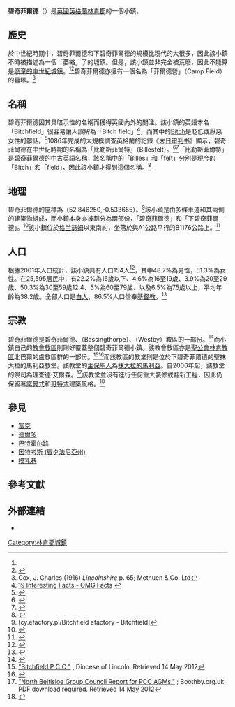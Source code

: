 {{Infobox UK place
|country = 英格蘭
|static_image  = [[File:St.Mary_Magdalene's_church,_Bitchfield,_Lincs._-_geograph.org.uk_-_212701.jpg|240px]]
|static_image_caption= 碧奇菲爾德的聖抹大拉的馬利亞教堂
|region=東米德蘭茲
|latitude = 52.846250
|longitude = -0.533655
|official_name = Bitchfield
|population = 
|unitary_england = [[南凯斯蒂文区|南凯斯蒂文区]] 
|lieutenancy_england = [[林肯郡|林肯郡]] 
|constituency_westminster = [[格蘭瑟姆和斯坦福_(英國國會選區)|格蘭瑟姆和斯坦福]]
|post_town = 格兰瑟姆
|postcode_district = NG33
|postcode_area = NG
|dial_code = 
|os_grid_reference = SK988286
| london_distance_mi= 90
| london_direction= S
}}

'''碧奇菲爾德'''（{{lang en|'''Bitchfield'''}}）是[[英國|英國]][[英格蘭|英格蘭]][[林肯郡|林肯郡]]{{link-en|南凯斯蒂文区|South Kesteven}}的一個小鎮。

==歷史==
於中世紀時期中，碧奇菲爾德和下碧奇菲爾德的規模比現代的大很多，因此該小鎮不時被描述為一個「萎縮」了的城鎮。但是，該小鎮並非完全被荒廢，因此不能算是[[鬼鎮|廢棄的中世紀城鎮]]。<ref name=bb/><ref>{{cite web|url=  http://www.pastscape.org.uk/hob.aspx?hob_id=1036263|title=  National Monument Record for early settlement at Lower Bitchfield|accessdate=  2013-08-13|archive-date=  2013-10-29|archive-url=  https://web.archive.org/web/20131029191250/http://www.pastscape.org.uk/hob.aspx?hob_id=1036263|dead-url=  no}}</ref>碧奇菲爾德亦擁有一個名為「菲爾德營」（Camp Field）的墓塚。<ref name=Cox>Cox, J. Charles (1916) ''Lincolnshire'' p. 65; Methuen & Co. Ltd</ref>

==名稱==
碧奇菲爾德因其具暗示性的名稱而獲得英國內外的關注。該小鎮的英語本名「Bitchfield」很容易讓人誤解為「Bitch field」<ref>[http://www.omg-facts.com/Celebs/There-Is-A-Village-In-England-Called-ldq/33465 19 Interesting Facts - OMG Facts] {{webarchive|url=https://web.archive.org/web/20130819175653/http://www.omg-facts.com/Celebs/There-Is-A-Village-In-England-Called-ldq/33465 |date=2013-08-19 }}</ref>，而其中的[[Bitch|Bitch]]是貶低或厭惡女性的髒話。<ref name="nytimes07">{{cite web|url=http://www.nytimes.com/2007/08/07/nyregion/07bword.html|title=It’s a Female Dog, or Worse. Or Endearing. And Illegal?|last=Grynbaum|first=Michael M.|date=August 7, 2007|publisher=The New York Times|accessdate=2009-10-01|archive-date=2008-04-24|archive-url=https://web.archive.org/web/20080424143741/http://www.nytimes.com/2007/08/07/nyregion/07bword.html|dead-url=no}}</ref>1086年完成的大規模調查英格蘭的記錄《[[末日审判书|末日审判书]]》顯示，碧奇菲爾德在中世紀時期的名稱為「比勒斯菲爾特」（Billesfelt）。<ref name=bb>{{cite web|url=http://www.pastscape.org.uk/hob.aspx?hob_id=325432|title=National Monument Record for early settlement at Bitchfield|accessdate=2013-08-13|archive-date=2013-10-29|archive-url=https://web.archive.org/web/20131029190506/http://www.pastscape.org.uk/hob.aspx?hob_id=325432|dead-url=no}}</ref><ref>{{cite web|url=http://domesdaymap.co.uk/place/SK9828/bitchfield/|title=PLACE: BITCHFIELD|publisher=Open Doomsday|accessdate=2013-08-13|deadurl=yes|archiveurl=https://web.archive.org/web/20120228054353/http://www.domesdaymap.co.uk/place/SK9828/bitchfield/|archivedate=2012-02-28}}</ref>「比勒斯菲爾特」是碧奇菲爾德的中古英語名稱，該名稱中的「Billes」和「felt」分別是現今的「Bitch」和「field」，因此該小鎮才得到這個名稱。<ref>{{cite web|url=http://www.genuki.org.uk/big/eng/LIN/Bitchfield/|title=Bitchfield|publisher=GENUKI|accessdate=2013-08-13|archive-date=2012-09-25|archive-url=https://web.archive.org/web/20120925021212/http://www.genuki.org.uk/big/eng/LIN/Bitchfield/|dead-url=no}}</ref>

==地理==
碧奇菲爾德的座標為{{coord|52.846250|-0.533655|type:city_region:US-NJ|format=dms|display=inline}}（52.846250,-0.533655）。<ref>[cy.efactory.pl/Bitchfield efactory - Bitchfield]</ref>該小鎮是由多條車道和其兩側的建築物組成，而小鎮本身亦被劃分為兩部份，「碧奇菲爾德」和「下碧奇菲爾德」。<ref>{{cite web|url=http://www.urbandictionary.com/define.php?term=bitchfield|title=bitchfield|publisher=Urban Dictionary|accessdate=2013-08-13|archive-date=2015-12-02|archive-url=https://web.archive.org/web/20151202173115/http://www.urbandictionary.com/define.php?term=bitchfield|dead-url=no}}</ref>該小鎮位於[[格兰瑟姆|格兰瑟姆]]以東南約{{convert|6|mi|km|0}}，坐落於與A1公路平行的B1176公路上。<ref>{{cite map |publisher=OSGB |title=Grantham Bottesford & Colsterworth |url=http://leisure.ordnancesurvey.co.uk/products/paper-maps/paper-maps-ordnance-survey-great-britain/paper-maps-ordnance-survey-great-britain-os-explorer-map/grantham/pid-9780319238332 |edition=3 |year=2006 |cartography= |scale=1:25000 |series= |page=247 |section= |inset= |accessdate= |isbn=978-0-319-23833-2 |id= |ref=SK985285 |archive-date=2011-02-28 |archive-url=https://web.archive.org/web/20110228083428/http://leisure.ordnancesurvey.co.uk/products/paper-maps/paper-maps-ordnance-survey-great-britain/paper-maps-ordnance-survey-great-britain-os-explorer-map/grantham/pid-9780319238332 |dead-url=no }}</ref>

==人口==
根據2001年人口統計，該小鎮共有人口154人<ref>{{Cite web |url=http://ejje.weblio.jp/content/Bitchfield+and+Bassingthorpe |title=Bitchfield and Bassingthorpe - Webilo |accessdate=2013-08-13 |archive-date=2016-03-04 |archive-url=https://web.archive.org/web/20160304193448/http://ejje.weblio.jp/content/Bitchfield+and+Bassingthorpe |dead-url=no }}</ref>，其中48.7%為男性，51.3%為女性。在25,595居民中，有22.2%為16歲以下、4.6%為16至19歲、3.9%為20至29歲、50.3%為30至59歲12.4、5%為60至79歲、以及6.5%為75歲以上，平均年齡為38.2歲。全部人口是[[白人|白人]]，86.5%人口信奉[[基督教|基督教]]。<ref>{{cite web|url=http://www.research-lincs.org.uk/lro/documents_lro/Site_Text/2001_Census/Parish_Profiles/PDF/32UG010.pdf|title=Statistics about Bitchfield and Bassingthorpe, South Kesteven|publisher=Click-Use|accessdate=2013-08-13|archive-date=2016-03-04|archive-url=https://web.archive.org/web/20160304110737/http://www.research-lincs.org.uk/lro/documents_lro/Site_Text/2001_Census/Parish_Profiles/PDF/32UG010.pdf|dead-url=no}}</ref>

==宗教==
碧奇菲爾德是碧奇菲爾德、{{link-en|巴鑫索普|Bassingthorpe}}（Bassingthorpe）、{{link-en|韋斯特比 (林肯郡)|Westby, Lincolnshire|韋斯特比}}（Westby）[[民政教區|教區]]的一部份。<ref>{{cite web|url=http://parishes.lincolnshire.gov.uk/BitchfieldBassingthorpeandWestby/|title=Civil Parish details|accessdate=2013-08-13|archive-date=2013-10-29|archive-url=https://web.archive.org/web/20131029185157/http://parishes.lincolnshire.gov.uk/BitchfieldBassingthorpeandWestby/|dead-url=no}}</ref>而小鎮自己的[[教區|教會教區]]則剛好覆蓋整個碧奇菲爾德小鎮。該教會教區亦是[[聖公會林肯教區|聖公會林肯教區]]北巴爾的盧教區群的一部份。<ref>[http://www.lincoln.anglican.org/search_parishes.php?14023010 "Bitchfield P C C "] {{webarchive|url=https://web.archive.org/web/20110716073312/http://www.lincoln.anglican.org/search_parishes.php?14023010 |date=2011-07-16 }}, Diocese of Lincoln. Retrieved 14 May 2012</ref><ref>{{Cite web |url=http://www.visionofbritain.org.uk/place/11580 |title=Bitchfield - A Vision of Britain through Time |accessdate=2013-08-13 |archive-date=2013-10-30 |archive-url=https://web.archive.org/web/20131030011104/http://www.visionofbritain.org.uk/place/11580 |dead-url=no }}</ref>而該教區的教堂則是位於下碧奇菲爾德的聖抹大拉的馬利亞教堂。該教堂的[[主保聖人|主保聖人]]為[[抹大拉的馬利亞|抹大拉的馬利亞]]。自2006年起，該教堂的祭司為理查德·艾爾森。<ref>[http://www.boothby.org.uk/PCPages/NBGC%20and%20Lay%20Ministers%20report%20to%20AGMs%202011.pdf "North Beltisloe Group Council Report for PCC AGMs."] {{Wayback|url=http://www.boothby.org.uk/PCPages/NBGC%20and%20Lay%20Ministers%20report%20to%20AGMs%202011.pdf |date=20131224111621 }}; Boothby.org.uk. PDF download required. Retrieved 14 May 2012</ref>該教堂並沒有進行任何重大裝修或翻新工程，因此仍保留著[[諾曼式建築|諾曼式]]和[[哥特式建築|哥特式]]建築風格。<ref>{{cite web|url=http://www.pastscape.org.uk/hob.aspx?hob_id=325420|title=National Monument record for St Mary Magdalene's  Church|accessdate=2013-08-13|archive-date=2012-09-25|archive-url=https://web.archive.org/web/20120925082431/http://www.pastscape.org.uk/hob.aspx?hob_id=325420|dead-url=no}}</ref>

==參見==
*[[富京|富京]]
*[[迪爾多|迪爾多]]
*[[巴特霍尔路|巴特霍尔路]]
*[[因特考斯_(賓夕法尼亞州)|因特考斯 (賓夕法尼亞州)]]
*[[摸乳巷|摸乳巷]]

==參考文獻==
{{reflist|2}}

==外部連結==
*{{Commons category-inline|Bitchfield}}

{{DEFAULTSORT:Bitchfield}}
[[Category:林肯郡城鎮|Category:林肯郡城鎮]]